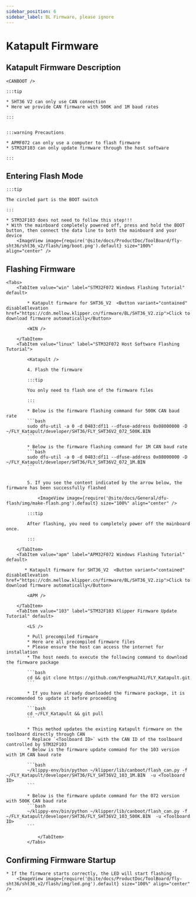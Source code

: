 ```yaml
---
sidebar_position: 6
sidebar_label: BL Firmware, please ignore
---
```









# Katapult Firmware

## Katapult Firmware Description

    <CANBOOT />

    :::tip

    * SHT36 V2 can only use CAN connection
    * Here we provide CAN firmware with 500K and 1M baud rates

    :::


    :::warning Precautions

    * APMF072 can only use a computer to flash firmware
    * STM32F103 can only update firmware through the host software

    :::


## Entering Flash Mode

    :::tip

    The circled part is the BOOT switch

    :::

    * STM32F103 does not need to follow this step!!!
    * With the mainboard completely powered off, press and hold the BOOT button, then connect the data line to both the mainboard and your device
        <ImageView image={require('@site/docs/ProductDoc/ToolBoard/fly-sht36/sht36_v2/flash/img/boot.png').default} size="100%" align="center" />

## Flashing Firmware
    <Tabs>
        <TabItem value="win" label="STM32F072 Windows Flashing Tutorial" default>

            * Katapult firmware for SHT36_V2  <Button variant="contained" disableElevation href="https://cdn.mellow.klipper.cn/firmware/BL/SHT36_V2.zip">Click to download firmware automatically</Button>

            <WIN />

        </TabItem>
        <TabItem value="linux" label="STM32F072 Host Software Flashing Tutorial">
            
            <Katapult />

            4. Flash the firmware

            :::tip

            You only need to flash one of the firmware files

            :::

            * Below is the firmware flashing command for 500K CAN baud rate
            ```bash
            sudo dfu-util -a 0 -d 0483:df11 --dfuse-address 0x08000000 -D ~/FLY_Katapult/developer/SHT36/FLY_SHT36V2_072_500K.BIN
            ```
                       
            * Below is the firmware flashing command for 1M CAN baud rate
            ```bash
            sudo dfu-util -a 0 -d 0483:df11 --dfuse-address 0x08000000 -D ~/FLY_Katapult/developer/SHT36/FLY_SHT36V2_072_1M.BIN
            ```


            5. If you see the content indicated by the arrow below, the firmware has been successfully flashed

                <ImageView image={require('@site/docs/General/dfu-flash/img/make-flash.png').default} size="100%" align="center" />

            :::tip

            After flashing, you need to completely power off the mainboard once.

            :::

        </TabItem>
        <TabItem value="apm" label="APM32F072 Windows Flashing Tutorial" default>

           * Katapult firmware for SHT36_V2  <Button variant="contained" disableElevation href="https://cdn.mellow.klipper.cn/firmware/BL/SHT36_V2.zip">Click to download firmware automatically</Button>

            <APM />
            
        </TabItem>
        <TabItem value="103" label="STM32F103 Klipper Firmware Update Tutorial" default>

            <LS />

            * Pull precompiled firmware
            * Here are all precompiled firmware files
            * Please ensure the host can access the internet for installation
            * The host needs to execute the following command to download the firmware package

            ```bash
            cd && git clone https://github.com/FengHua741/FLY_Katapult.git
            ```

            * If you have already downloaded the firmware package, it is recommended to update it before proceeding

            ```bash
            cd ~/FLY_Katapult && git pull
            ```

            * This method updates the existing Katapult firmware on the toolboard directly through CAN
            * Replace `<Toolboard ID>` with the CAN ID of the toolboard controlled by STM32F103
            * Below is the firmware update command for the 103 version with 1M CAN baud rate

            ```bash
            ~/klippy-env/bin/python ~/klipper/lib/canboot/flash_can.py -f ~/FLY_Katapult/developer/SHT36/FLY_SHT36V2_103_1M.BIN  -u <Toolboard ID>
            ```

            * Below is the firmware update command for the 072 version with 500K CAN baud rate
            ```bash
            ~/klippy-env/bin/python ~/klipper/lib/canboot/flash_can.py -f ~/FLY_Katapult/developer/SHT36/FLY_SHT36V2_103_500K.BIN  -u <Toolboard ID>
            ```
                    
                </TabItem>
            </Tabs>

## Confirming Firmware Startup

    * If the firmware starts correctly, the LED will start flashing
        <ImageView image={require('@site/docs/ProductDoc/ToolBoard/fly-sht36/sht36_v2/flash/img/led.png').default} size="100%" align="center" />